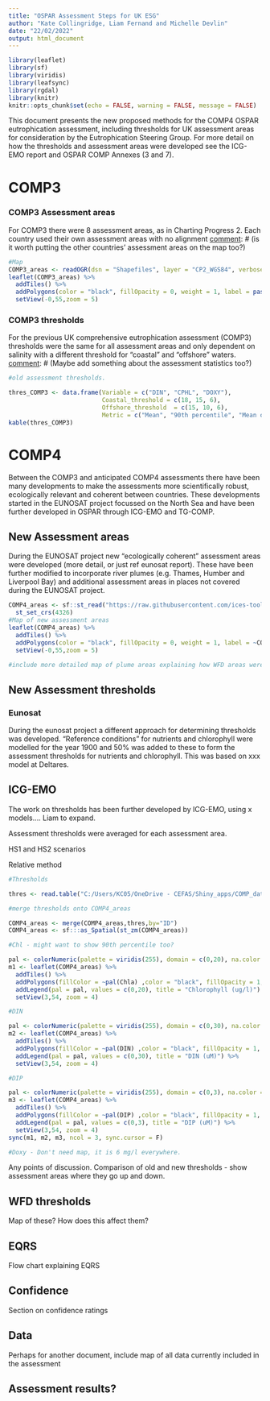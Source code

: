 ```yaml
---
title: "OSPAR Assessment Steps for UK ESG"
author: "Kate Collingridge, Liam Fernand and Michelle Devlin"
date: "22/02/2022"
output: html_document
---
```


```r
library(leaflet)
library(sf)
library(viridis)
library(leafsync)
library(rgdal)
library(knitr)
knitr::opts_chunk$set(echo = FALSE, warning = FALSE, message = FALSE)
```

This document presents the new proposed methods for the COMP4 OSPAR eutrophication assessment, including thresholds for UK assessment areas for consideration by the Eutrophication Steering Group. For more detail on how the thresholds and assessment areas were developed see the ICG-EMO report and OSPAR COMP Annexes (3 and 7).

# COMP3

### COMP3 Assessment areas

For COMP3 there were 8 assessment areas, as in Charting Progress 2. Each country used their own assessment areas with no alignment
[comment]: # (is it worth putting the other countries' assessment areas on the map too?)


```r
#Map
COMP3_areas <- readOGR(dsn = "Shapefiles", layer = "CP2_WGS84", verbose = F)
leaflet(COMP3_areas) %>%
  addTiles() %>%
  addPolygons(color = "black", fillOpacity = 0, weight = 1, label = paste0("Region ", COMP3_areas$CP2_Region)) %>% # popups not quite working properly
  setView(-0,55,zoom = 5)


```
### COMP3 thresholds

For the previous UK comprehensive eutrophication assessment (COMP3) thresholds were the same for all assessment areas and only dependent on salinity with a different threshold for "coastal" and "offshore" waters.
[comment]: # (Maybe add something about the assessment statistics too?)



```r
#old assessment thresholds.

thres_COMP3 <- data.frame(Variable = c("DIN", "CPHL", "DOXY"),
                          Coastal_threshold = c(18, 15, 6),
                          Offshore_threshold  = c(15, 10, 6),
                          Metric = c("Mean", "90th percentile", "Mean of lowest quartile in bottom waters"))
kable(thres_COMP3)
```


[comment]: # (should we include the results of the previous assessment here?? And that it was a simple pass/fail with confidence assessment)


# COMP4

Between the COMP3 and anticipated COMP4 assessments there have been many developments to make the assessments more scientifically robust, ecologically relevant and coherent between countries. These developments started in the EUNOSAT project focussed on the North Sea and have been further developed in OSPAR through ICG-EMO and TG-COMP.

## New Assessment areas

During the EUNOSAT project new "ecologically coherent" assessment areas were developed (more detail, or just ref eunosat report). These have been further modified to incorporate river plumes (e.g. Thames, Humber and Liverpool Bay) and additional assessment areas in places not covered during the EUNOSAT project.


```r
COMP4_areas <- sf::st_read("https://raw.githubusercontent.com/ices-tools-dev/COMPEAT/master/assessment_areas/COMP4_assessment_areas.csv",quiet = T) %>%
  st_set_crs(4326)
#Map of new assessment areas
leaflet(COMP4_areas) %>%
  addTiles() %>%
  addPolygons(color = "black", fillOpacity = 0, weight = 1, label = ~COMP4_areas$ID, popup = COMP4_areas$Area_Name_) %>% # popups not quite working properly
  setView(-0,55,zoom = 5)

#include more detailed map of plume areas explaining how WFD areas were incorporated.

```

## New Assessment thresholds

### Eunosat

During the eunosat project a different approach for determining thresholds was developed. "Reference conditions" for nutrients and chlorophyll were modelled for the year 1900 and 50% was added to these to form the assessment thresholds for nutrients and chlorophyll. This was based on xxx model at Deltares.

[comment]: # (could add a map here but might be better just to skip to the later versions)


## ICG-EMO

The work on thresholds has been further developed by ICG-EMO, using x models.... Liam to expand.

Assessment thresholds were averaged for each assessment area.

HS1 and HS2 scenarios

Relative method

```r
#Thresholds

thres <- read.table("C:/Users/KC05/OneDrive - CEFAS/Shiny_apps/COMP_data/COMP_data_shiny/data/Thresholds_ICGEMO_Jan2022.csv", header = T, sep = ",") # these are the HS1 thresholds

#merge thresholds onto COMP4_areas

COMP4_areas <- merge(COMP4_areas,thres,by="ID")
COMP4_areas <- sf:::as_Spatial(st_zm(COMP4_areas))

#Chl - might want to show 90th percentile too?

pal <- colorNumeric(palette = viridis(255), domain = c(0,20), na.color = "#00000000")
m1 <- leaflet(COMP4_areas) %>%
  addTiles() %>%
  addPolygons(fillColor = ~pal(Chla) ,color = "black", fillOpacity = 1, weight = 1, popup = paste0(COMP4_areas$Area_Name_, "<br>","Chlorophyll", " theshold: ", as.character(round(COMP4_areas$Chla,2)), " (HS1).")) %>%
  addLegend(pal = pal, values = c(0,20), title = "Chlorophyll (ug/l)") %>%
  setView(3,54, zoom = 4)

#DIN

pal <- colorNumeric(palette = viridis(255), domain = c(0,30), na.color = "#00000000")
m2 <- leaflet(COMP4_areas) %>%
  addTiles() %>%
  addPolygons(fillColor = ~pal(DIN) ,color = "black", fillOpacity = 1, weight = 1, popup = paste0(COMP4_areas$Area_Name_, "<br>","Chlorophyll", " theshold: ", as.character(round(COMP4_areas$DIN,2)), " (HS1)")) %>%
  addLegend(pal = pal, values = c(0,30), title = "DIN (uM)") %>%
  setView(3,54, zoom = 4)

#DIP

pal <- colorNumeric(palette = viridis(255), domain = c(0,3), na.color = "#00000000")
m3 <- leaflet(COMP4_areas) %>%
  addTiles() %>%
  addPolygons(fillColor = ~pal(DIP) ,color = "black", fillOpacity = 1, weight = 1, popup = paste0(COMP4_areas$Area_Name_, "<br>","Chlorophyll", " theshold: ", as.character(round(COMP4_areas$DIP,2)), " (HS1)")) %>%
  addLegend(pal = pal, values = c(0,3), title = "DIP (uM)") %>%
  setView(3,54, zoom = 4)
sync(m1, m2, m3, ncol = 3, sync.cursor = F)

#Doxy - Don't need map, it is 6 mg/l everywhere.

```

Any points of discussion.
Comparison of old and new thresholds - show assessment areas where they go up and down.

## WFD thresholds

Map of these? How does this affect them?

## EQRS

Flow chart explaining EQRS

## Confidence

Section on confidence ratings

## Data

Perhaps for another document, include map of all data currently included in the assessment

## Assessment results?
